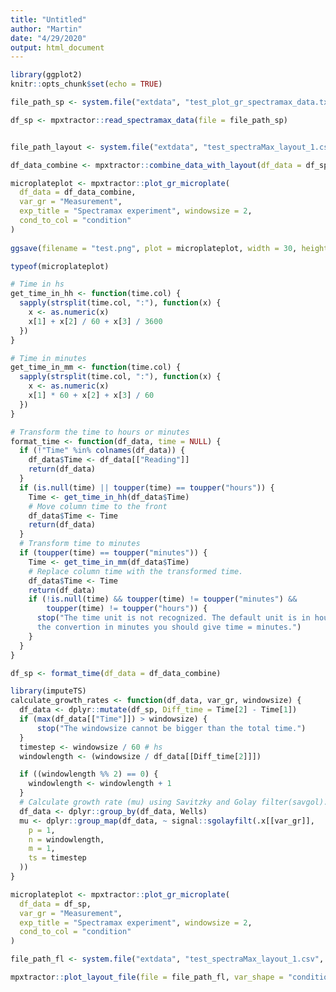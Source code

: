 ```yaml
---
title: "Untitled"
author: "Martin"
date: "4/29/2020"
output: html_document
---
```


```r
library(ggplot2)
knitr::opts_chunk$set(echo = TRUE)
```

```r
file_path_sp <- system.file("extdata", "test_plot_gr_spectramax_data.txt", package = "mpxtractor")

df_sp <- mpxtractor::read_spectramax_data(file = file_path_sp)


file_path_layout <- system.file("extdata", "test_spectraMax_layout_1.csv", package = "mpxtractor")

df_data_combine <- mpxtractor::combine_data_with_layout(df_data = df_sp, reader_type = "spectramax",layout_files = file_path_layout)

microplateplot <- mpxtractor::plot_gr_microplate(
  df_data = df_data_combine, 
  var_gr = "Measurement",
  exp_title = "Spectramax experiment", windowsize = 2,
  cond_to_col = "condition"
)
                                                
ggsave(filename = "test.png", plot = microplateplot, width = 30, height = 20, units = "cm")

typeof(microplateplot)
```
```r
# Time in hs
get_time_in_hh <- function(time.col) {
  sapply(strsplit(time.col, ":"), function(x) {
    x <- as.numeric(x)
    x[1] + x[2] / 60 + x[3] / 3600
  })
}

# Time in minutes
get_time_in_mm <- function(time.col) {
  sapply(strsplit(time.col, ":"), function(x) {
    x <- as.numeric(x)
    x[1] * 60 + x[2] + x[3] / 60
  })
}

# Transform the time to hours or minutes
format_time <- function(df_data, time = NULL) {
  if (!"Time" %in% colnames(df_data)) {
    df_data$Time <- df_data[["Reading"]]
    return(df_data)
  }
  if (is.null(time) || toupper(time) == toupper("hours")) {
    Time <- get_time_in_hh(df_data$Time)
    # Move column time to the front
    df_data$Time <- Time
    return(df_data)
  }
  # Transform time to minutes
  if (toupper(time) == toupper("minutes")) {
    Time <- get_time_in_mm(df_data$Time)
    # Replace column time with the transformed time.
    df_data$Time <- Time
    return(df_data)
    if (!is.null(time) && toupper(time) != toupper("minutes") &&
        toupper(time) != toupper("hours")) {
      stop("The time unit is not recognized. The default unit is in hours, if you want
      the convertion in minutes you should give time = minutes.")
    }
  }
}

df_sp <- format_time(df_data = df_data_combine)

```

```r
library(imputeTS)
calculate_growth_rates <- function(df_data, var_gr, windowsize) {
  df_data <- dplyr::mutate(df_sp, Diff_time = Time[2] - Time[1])
  if (max(df_data[["Time"]]) > windowsize) {
      stop("The windowsize cannot be bigger than the total time.")
  }
  timestep <- windowsize / 60 # hs
  windowlength <- (windowsize / df_data[[Diff_time[2]]])

  if ((windowlength %% 2) == 0) {
    windowlength <- windowlength + 1
  }
  # Calculate growth rate (mu) using Savitzky and Golay filter(savgol).
  df_data <- dplyr::group_by(df_data, Wells)
  mu <- dplyr::group_map(df_data, ~ signal::sgolayfilt(.x[[var_gr]],
    p = 1,
    n = windowlength,
    m = 1,
    ts = timestep
  ))
}

microplateplot <- mpxtractor::plot_gr_microplate(
  df_data = df_sp, 
  var_gr = "Measurement",
  exp_title = "Spectramax experiment", windowsize = 2,
  cond_to_col = "condition"
)
```


```r
file_path_fl <- system.file("extdata", "test_spectraMax_layout_1.csv", package = "mpxtractor")

mpxtractor::plot_layout_file(file = file_path_fl, var_shape = "condition", var_colour = "strain")
```
